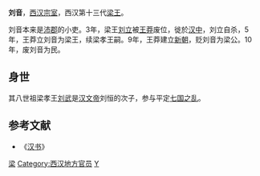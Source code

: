 '''刘音'''，[[西汉宗室|西汉宗室]]，西汉第十三代[[梁王|梁王]]。

刘音本来是[[沛郡|沛郡]]的小吏。3年，梁王[[刘立|刘立]]被[[王莽|王莽]]废位，徙於[[漢中郡|汉中]]，刘立自杀，5年，王莽立刘音为梁王，续梁孝王嗣。9年，王莽建立[[新朝|新朝]]，贬刘音为梁公。10年，废刘音为民。

==身世==
其八世祖梁孝王[[刘武_(梁王)|刘武]]是[[汉文帝|汉文帝]]刘恒的次子，参与平定[[七国之乱|七国之乱]]。

{{start box}}
{{s-before|[[刘立|刘立]]}}
{{s-title|[[西汉|西汉]][[梁王|梁王]]|5年—9年}}
{{s-after|無}}
{{s-before|降爵為公}}
{{s-title|[[新朝|新朝]][[梁公|梁公]]|9年—10年}}
{{s-after|廢為庶民}}
{{end box}}

==参考文献==
*《[[汉书|汉书]]》

{{漢朝人物小作品}}
[[Category:西汉诸侯王|梁]]
[[Category:西汉地方官员|Category:西汉地方官员]]
[[Category:刘姓|Y]]